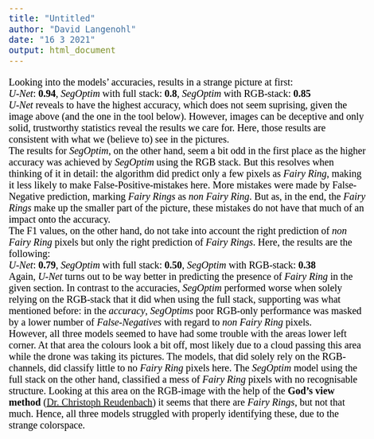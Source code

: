 ```yaml
---
title: "Untitled"
author: "David Langenohl"
date: "16 3 2021"
output: html_document
---
```


<style type="text/css">

body{ /* Normal  */
      font-size: 20px;
      font-family: "Times New Roman", Times, serif;
      color: Black;
  }
  
</style>

Looking into the models' accuracies, results in a strange picture at first:  
*U-Net*: **0.94**, *SegOptim* with full stack: **0.8**, *SegOptim* with RGB-stack: **0.85**  
*U-Net* reveals to have the highest accuracy, which does not seem suprising, given the image above (and the one in the tool below). However, images can be deceptive and only solid, trustworthy statistics reveal the results we care for. Here, those results are consistent with what we (believe to) see in the pictures.  
The results for *SegOptim*, on the other hand, seem a bit odd in the first place as the higher accuracy was achieved by *SegOptim* using the RGB stack. But this resolves when thinking of it in detail: the algorithm did predict only a few pixels as *Fairy Ring*, making it less likely to make False-Positive-mistakes here. More mistakes were made by False-Negative prediction, marking *Fairy Rings* as *non Fairy Ring*. But as, in the end, the *Fairy Rings* make up the smaller part of the picture, these mistakes do not have that much of an impact onto the accuracy.  
The F1 values, on the other hand, do not take into account the right prediction of *non Fairy Ring* pixels but only the right prediction of *Fairy Rings*. Here, the results are the following:  
*U-Net*: **0.79**, *SegOptim* with full stack: **0.50**, *SegOptim* with RGB-stack: **0.38**  
Again, *U-Net* turns out to be way better in predicting the presence of *Fairy Ring* in the given section. In contrast to the accuracies, *SegOptim* performed worse when solely relying on the RGB-stack that it did when using the full stack, supporting was what mentioned before: in the *accuracy*, *SegOptims* poor RGB-only performance was masked by a lower number of *False-Negatives* with regard to *non Fairy Ring* pixels.  
However, all three models seemed to have had some trouble with the areas lower left corner. At that area the colours look a bit off, most likely due to a cloud passing this area while the drone was taking its pictures. The models, that did solely rely on the RGB-channels, did classify little to no *Fairy Ring* pixels here. The *SegOptim* model using the full stack on the other hand, classified a mess of *Fairy Ring* pixels with no recognisable structure. Looking at this area on the RGB-image with the help of the **God's view method** (<a href="https://www.uni-marburg.de/de/fb19/fachbereich/staff/dr-christoph-reudenbauch" target="_blank">Dr. Christoph Reudenbach</a>) it seems that there are *Fairy Rings*, but not that much. Hence, all three models struggled with properly identifying these, due to the strange colorspace. 

